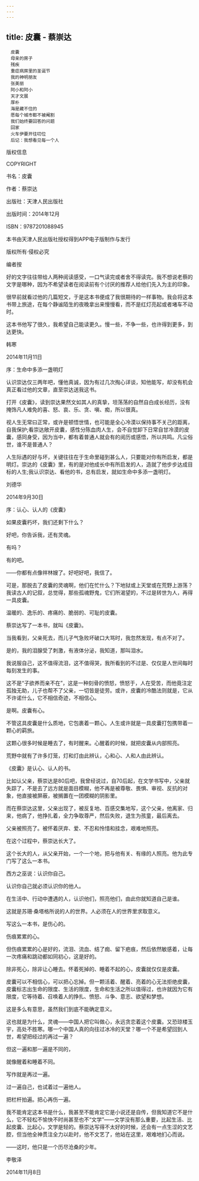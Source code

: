 ```yaml
---
---
---
```

title: 皮囊 - 蔡崇达
---


```
　皮囊
　母亲的房子
　残疾
　重症病房里的圣诞节
　我的神明朋友
　张美丽
　阿小和阿小
　天才文展
　厚朴
　海是藏不住的
　愿每个城市都不被阉割
　我们始终要回答的问题
　回家
　火车伊要开往叨位
　后记：我想看见每一个人
```



版权信息


COPYRIGHT

书名：皮囊

作者：蔡崇达

出版社：天津人民出版社

出版时间：2014年12月

ISBN：9787201088945

本书由天津人民出版社授权得到APP电子版制作与发行

版权所有·侵权必究





编者按


好的文字往往带给人两种阅读感受，一口气读完或者舍不得读完。我不想说老蔡的文字是哪种，因为不希望读者在阅读前有个讨厌的推荐人给他们先入为主的印象。

很早前就看过他的几篇短文，于是这本书便成了我很期待的一样事物。我会将这本书带上旅途，在每个静谧陌生的夜晚拿出来慢慢看，而不是红灯亮起或者堵车不动时。

这本书他写了很久，我希望自己能读更久。慢一些，不争一些，也许得到更多，到达更快。

韩寒

2014年11月11日





序：生命中多添一盏明灯


认识崇达仅三两年吧，懂他真诚，因为有过几次掏心详谈，知他能写，却没有机会真正看过他的文章，直至崇达送我这书。

打开《皮囊》，读到崇达果然文如其人的真挚，坦荡荡的自然自白成长经历，没有掩饰凡人难免的喜、怒、哀、乐、贪、嗔、痴，所以很真。

视人生无常曰正常，或许是顿悟世情，也可能是全心冷漠以保持事不关己的距离，自我保护;看崇达敞开皮囊，感性分陈血肉人生，会不自觉卸下日常自甘冷漠的皮囊，感同身受，因为当中，都有着普通人就会有的阅历或感悟，所以共鸣。凡尘俗世，谁不是普通人？

人生际遇的好与坏，关键往往在于生命里碰到甚么人，只要能对你有所启发，都是明灯。崇达的《皮囊》里，有的是对他成长中有所启发的人，造就了他步步达成目标的人生;我认识崇达、看他的书，总有启发，就如生命中多添一盏明灯。

刘德华

2014年9月30日





序：认心、认人的《皮囊》


如果皮囊朽坏，我们还剩下什么？

好吧，你告诉我，还有灵魂。

有吗？

有的吧。

——你都有点像祥林嫂了。好吧好吧，我信了。

可是，那脱去了皮囊的灵魂啊，他们在忙什么？下地狱或上天堂或在荒野上游荡？我读古人的记叙，总觉得，那些孤魂野鬼，它们所渴望的，不过是转世为人，再得一具皮囊。

温暖的、逸乐的、疼痛的、脆弱的、可耻的皮囊。





蔡崇达写了一本书，就叫《皮囊》。

当我看到，父亲死去，而儿子气急败坏破口大骂时，我忽然发现，有点不对了。

是的，我的泪腺受了刺激，有液体分泌，我知道，那叫泪水。

我说服自己，这不值得流泪，这不值得哭，我所看到的不过是、仅仅是人世间每时每刻发生的事。

这不是“子欲养而亲不在”，这是一种刻骨的愤怒，愤怒于，人在受苦，而他竟注定孤独无助，儿子也帮不了父亲，一切皆是徒劳。或许，皮囊的冷酷法则就是，它从不许诺什么，它不相信奇迹，不相信心。

是啊。皮囊有心。

不管这具皮囊是什么质地，它包裹着一颗心。人生或许就是一具皮囊打包携带着一颗心的羁旅。

这颗心很多时候是睡去了，有时醒来。心醒着的时候，就把皮囊从内部照亮。

荒野中就有了许多灯笼，灯和灯由此辨认，心和心、人和人由此辨认。





《皮囊》是认心、认人的书。

比如认父亲，蔡崇达是80后吧，我曾经说过，自70后起，在文学书写中，父亲就失踪了，不是去了远方就是面目模糊，他不再是被尊敬、畏惧、审视、反抗的对象，他直接被屏蔽，被搁置在一团模糊的阴影里。

而在蔡崇达这里，父亲出现了，被反复地、百感交集地写，这个父亲，他离家、归来，他病了，他挣扎着，全力争取尊严，然后失败，退生为孩童，最后离去。

父亲被照亮了。被怀着厌弃、爱、不忍和怜惜和挂念，艰难地照亮。

在这个过程中，蔡崇达长大了。

这个长大的人，从父亲开始，一个一个地，把与他有关、有缘的人照亮。他为此专门写了这么一本书。

西方之巫说：认识你自己。

认识你自己就必须认识你的他人。

在生活中、行动中遭遇的人，认识他们，照亮他们，由此你就知道自己是谁。

这就是苏珊·桑塔格所说的人的世界。人必须在人的世界里求取意义。





写这么一本书，是伤心的。

伤痕累累的心。

但伤痕累累的心是好的，流泪、流血、结了痂、留下疤痕，然后依然敏感着，让每一次疼痛和跳动都如同初心，这是好的。

除非死心，除非让心睡去。怀着死掉的、睡着不起的心，皮囊就仅仅是皮囊。

皮囊可以不相信心，可以把心忘掉。但一颗活着、醒着、亮着的心无法拒绝皮囊，皮囊标志出生命的限度、生活的限度，生命和生活之所以值得过，也许就因为它有限度，它等待着、召唤着人的挣扎、愤怒、斗争、意志、欲望和梦想。

这是多么有意思，虽然我们到底不能确定意义。

这也就是为什么，灵魂——中国人把它叫做心，永远贪恋着这个皮囊。又恐琼楼玉宇，高处不胜寒。哪一个中国人真的向往过冰冷的天堂？哪一个不是希望回到人世，希望把经过的再过一遍？





但这一遍和那一遍是不同的，

就像醒着和睡着不同。

写作就是再过一遍。

过一遍自己，也试着过一遍他人。

把栏杆拍遍。把心再伤一遍。





我不能肯定这本书是什么，我甚至不能肯定它是小说还是自传，但我知道它不是什么，它不轻松不愉快不时尚甚至也不“文学”——文学没有那么重要，比起生活、比起皮囊、比起心，文学是轻的。蔡崇达写得不太好的时候，还会有一点生涩的文艺腔，但当他全神贯注全力以赴时，他不文艺了，他站在这里，艰难地扪心而说。

——这时，他只是一个历尽沧桑的少年。

李敬泽

2014年11月8日